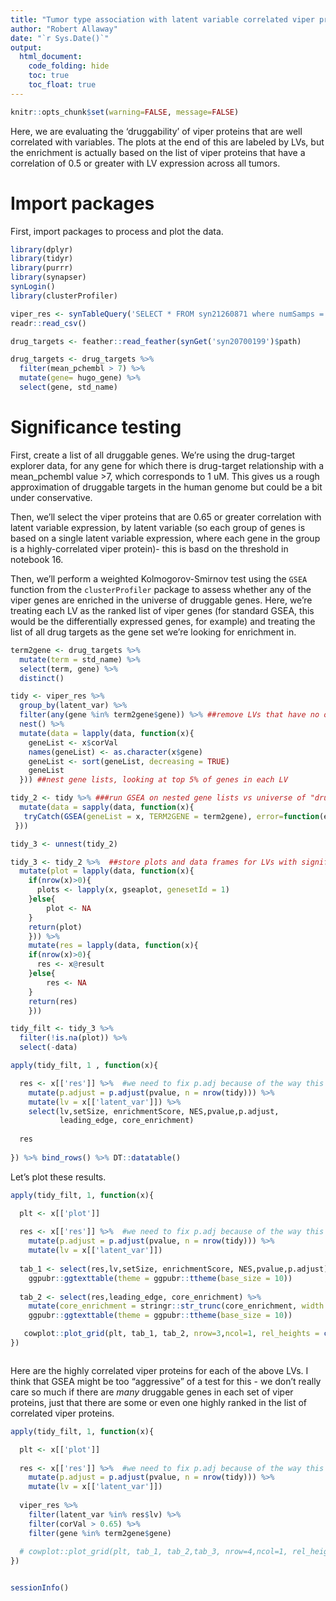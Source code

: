 ```yaml
---
title: "Tumor type association with latent variable correlated viper protein expression in NF tumors"
author: "Robert Allaway"
date: "`r Sys.Date()`"
output:
  html_document:
    code_folding: hide
    toc: true
    toc_float: true
---
```


```r
knitr::opts_chunk$set(warning=FALSE, message=FALSE)
```


Here, we are evaluating the 'druggability' of viper proteins that are well correlated with variables. 
The plots at the end of this are labeled by LVs, but the enrichment is actually based on the list of viper proteins that have a correlation of 0.5 or greater with LV expression across all tumors.

# Import packages

First, import packages to process and plot the data. 

```r
library(dplyr)
library(tidyr)
library(purrr)
library(synapser)
synLogin()
library(clusterProfiler)

viper_res <- synTableQuery('SELECT * FROM syn21260871 where numSamps = 77')$filepath %>% 
readr::read_csv()

drug_targets <- feather::read_feather(synGet('syn20700199')$path)

drug_targets <- drug_targets %>% 
  filter(mean_pchembl > 7) %>% 
  mutate(gene= hugo_gene) %>% 
  select(gene, std_name) 
```

# Significance testing

First, create a list of all druggable genes. We're using the drug-target explorer data, for any gene for which there is drug-target relationship with a mean_pchembl value >7, which corresponds to 1 uM. This gives us a rough approximation of druggable targets in the human genome but could be a bit under conservative.

Then, we'll select the viper proteins that are 0.65 or greater correlation with latent variable expression, by latent variable (so each group of genes is based on a single latent variable expression, where each gene in the group is a highly-correlated viper protein)- this is basd on the threshold in notebook 16. 

Then, we'll perform a weighted Kolmogorov-Smirnov test using the `GSEA` function from the `clusterProfiler` package to assess whether any of the viper genes are enriched in the universe of druggable genes. Here, we're treating each LV as the ranked list of viper genes (for standard GSEA, this would be the differentially expressed genes, for example) and treating the list of all drug targets as the gene set we're looking for enrichment in. 


```r

term2gene <- drug_targets %>% 
  mutate(term = std_name) %>% 
  select(term, gene) %>% 
  distinct()

tidy <- viper_res %>% 
  group_by(latent_var) %>% 
  filter(any(gene %in% term2gene$gene)) %>% ##remove LVs that have no overlap if any exist
  nest() %>% 
  mutate(data = lapply(data, function(x){
    geneList <- x$corVal 
    names(geneList) <- as.character(x$gene) 
    geneList <- sort(geneList, decreasing = TRUE)
    geneList
  })) ##nest gene lists, looking at top 5% of genes in each LV 

tidy_2 <- tidy %>% ###run GSEA on nested gene lists vs universe of "druggable genes" 
  mutate(data = sapply(data, function(x){
   tryCatch(GSEA(geneList = x, TERM2GENE = term2gene), error=function(err) NA)
 }))

tidy_3 <- unnest(tidy_2)

tidy_3 <- tidy_2 %>%  ##store plots and data frames for LVs with significant results
  mutate(plot = lapply(data, function(x){
    if(nrow(x)>0){
      plots <- lapply(x, gseaplot, genesetId = 1)
    }else{
        plot <- NA
    }
    return(plot)
    })) %>% 
    mutate(res = lapply(data, function(x){
    if(nrow(x)>0){
      res <- x@result
    }else{
        res <- NA
    }
    return(res)
    }))

tidy_filt <- tidy_3 %>% 
  filter(!is.na(plot)) %>% 
  select(-data)

```

```r

apply(tidy_filt, 1 , function(x){

  res <- x[['res']] %>%  #we need to fix p.adj because of the way this was run
    mutate(p.adjust = p.adjust(pvalue, n = nrow(tidy))) %>% 
    mutate(lv = x[['latent_var']]) %>% 
    select(lv,setSize, enrichmentScore, NES,pvalue,p.adjust,
           leading_edge, core_enrichment)
  
  res
  
}) %>% bind_rows() %>% DT::datatable()


```

Let's plot these results. 

```r

apply(tidy_filt, 1, function(x){

  plt <- x[['plot']]
  
  res <- x[['res']] %>%  #we need to fix p.adj because of the way this was run
    mutate(p.adjust = p.adjust(pvalue, n = nrow(tidy))) %>% 
    mutate(lv = x[['latent_var']])
  
  tab_1 <- select(res,lv,setSize, enrichmentScore, NES,pvalue,p.adjust) %>% 
    ggpubr::ggtexttable(theme = ggpubr::ttheme(base_size = 10))
  
  tab_2 <- select(res,leading_edge, core_enrichment) %>% 
    mutate(core_enrichment = stringr::str_trunc(core_enrichment, width = 30)) %>% 
    ggpubr::ggtexttable(theme = ggpubr::ttheme(base_size = 10))

   cowplot::plot_grid(plt, tab_1, tab_2, nrow=3,ncol=1, rel_heights = c(5,1,1))
})



```
Here are the highly correlated viper proteins for each of the above LVs. I think that GSEA might be too "aggressive" of a test for this - we don't really care so much if there are _many_ druggable genes in each set of viper proteins, just that there are some or even one highly ranked in the list of correlated viper proteins. 

```r

apply(tidy_filt, 1, function(x){

  plt <- x[['plot']]
  
  res <- x[['res']] %>%  #we need to fix p.adj because of the way this was run
    mutate(p.adjust = p.adjust(pvalue, n = nrow(tidy))) %>% 
    mutate(lv = x[['latent_var']])
  
  viper_res %>% 
    filter(latent_var %in% res$lv) %>% 
    filter(corVal > 0.65) %>% 
    filter(gene %in% term2gene$gene)
  
  # cowplot::plot_grid(plt, tab_1, tab_2,tab_3, nrow=4,ncol=1, rel_heights = c(5,1,1))
})



```

```r

sessionInfo()

```
